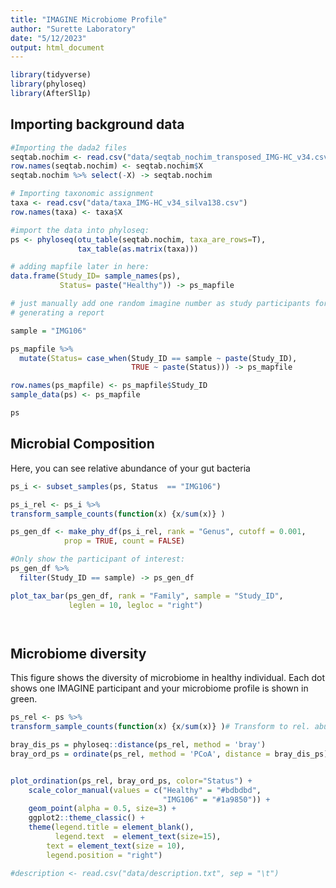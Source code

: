 ```yaml
---
title: "IMAGINE Microbiome Profile"
author: "Surette Laboratory"
date: "5/12/2023"
output: html_document
---
```


```r

library(tidyverse)
library(phyloseq)
library(AfterSl1p)


```

## Importing background data

```r

#Importing the dada2 files
seqtab.nochim <- read.csv("data/seqtab_nochim_transposed_IMG-HC_v34.csv")
row.names(seqtab.nochim) <- seqtab.nochim$X
seqtab.nochim %>% select(-X) -> seqtab.nochim

# Importing taxonomic assignment
taxa <- read.csv("data/taxa_IMG-HC_v34_silva138.csv")
row.names(taxa) <- taxa$X

#import the data into phyloseq:
ps <- phyloseq(otu_table(seqtab.nochim, taxa_are_rows=T), 
               tax_table(as.matrix(taxa)))

# adding mapfile later in here:
data.frame(Study_ID= sample_names(ps),
           Status= paste("Healthy")) -> ps_mapfile

# just manually add one random imagine number as study participants for
# generating a report

sample = "IMG106"

ps_mapfile %>%
  mutate(Status= case_when(Study_ID == sample ~ paste(Study_ID),
                           TRUE ~ paste(Status))) -> ps_mapfile

row.names(ps_mapfile) <- ps_mapfile$Study_ID
sample_data(ps) <- ps_mapfile

ps

```

## Microbial Composition

Here, you can see relative abundance of your gut bacteria
```r

ps_i <- subset_samples(ps, Status  == "IMG106")

ps_i_rel <- ps_i %>%
transform_sample_counts(function(x) {x/sum(x)} )

ps_gen_df <- make_phy_df(ps_i_rel, rank = "Genus", cutoff = 0.001, 
            prop = TRUE, count = FALSE)

#Only show the participant of interest:
ps_gen_df %>% 
  filter(Study_ID == sample) -> ps_gen_df

plot_tax_bar(ps_gen_df, rank = "Family", sample = "Study_ID", 
             leglen = 10, legloc = "right") 




```


## Microbiome diversity

This figure shows the diversity of microbiome in healthy individual. Each dot
shows one IMAGINE participant and your microbiome profile is shown in green.

```r

ps_rel <- ps %>%
transform_sample_counts(function(x) {x/sum(x)} )# Transform to rel. abundance

bray_dis_ps = phyloseq::distance(ps_rel, method = 'bray')
bray_ord_ps = ordinate(ps_rel, method = 'PCoA', distance = bray_dis_ps)


plot_ordination(ps_rel, bray_ord_ps, color="Status") +
    scale_color_manual(values = c("Healthy" = "#bdbdbd",
                                  "IMG106" = "#1a9850")) +
    geom_point(alpha = 0.5, size=3) +
    ggplot2::theme_classic() +
    theme(legend.title = element_blank(),
          legend.text  = element_text(size=15),
        text = element_text(size = 10),
        legend.position = "right")


```


```r


#description <- read.csv("data/description.txt", sep = "\t")


```


